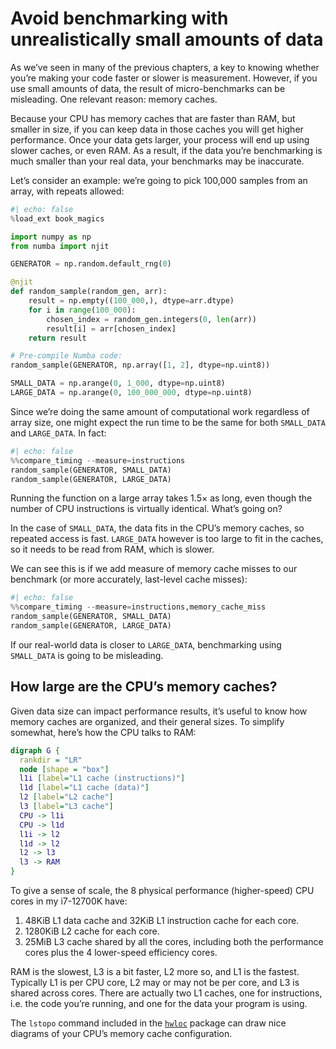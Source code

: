# Avoid benchmarking with unrealistically small amounts of data

As we've seen in many of the previous chapters, a key to knowing whether you're making your code faster or slower is measurement.
However, if you use small amounts of data, the result of micro-benchmarks can be misleading.
One relevant reason: memory caches.

Because your CPU has memory caches that are faster than RAM, but smaller in size, if you can keep data in those caches you will get higher performance.
Once your data gets larger, your process will end up using slower caches, or even RAM.
As a result, if the data you're benchmarking is much smaller than your real data, your benchmarks may be inaccurate.

Let's consider an example: we're going to pick 100,000 samples from an array, with repeats allowed:

```python
#| echo: false
%load_ext book_magics
```

```python
import numpy as np
from numba import njit

GENERATOR = np.random.default_rng(0)

@njit
def random_sample(random_gen, arr):
    result = np.empty((100_000,), dtype=arr.dtype)
    for i in range(100_000):
        chosen_index = random_gen.integers(0, len(arr))
        result[i] = arr[chosen_index]
    return result

# Pre-compile Numba code:
random_sample(GENERATOR, np.array([1, 2], dtype=np.uint8))

SMALL_DATA = np.arange(0, 1_000, dtype=np.uint8)
LARGE_DATA = np.arange(0, 100_000_000, dtype=np.uint8)
```

Since we're doing the same amount of computational work regardless of array size, one might expect the run time to be the same for both `SMALL_DATA` and `LARGE_DATA`.
In fact:

```python
#| echo: false
%%compare_timing --measure=instructions
random_sample(GENERATOR, SMALL_DATA)
random_sample(GENERATOR, LARGE_DATA)
```

Running the function on a large array takes 1.5× as long, even though the number of CPU instructions is virtually identical.
What's going on?

In the case of `SMALL_DATA`, the data fits in the CPU's memory caches, so repeated access is fast.
`LARGE_DATA` however is too large to fit in the caches, so it needs to be read from RAM, which is slower.

We can see this is if we add measure of memory cache misses to our benchmark (or more accurately, last-level cache misses):

```python
#| echo: false
%%compare_timing --measure=instructions,memory_cache_miss
random_sample(GENERATOR, SMALL_DATA)
random_sample(GENERATOR, LARGE_DATA)
```

If our real-world data is closer to `LARGE_DATA`, benchmarking using `SMALL_DATA` is going to be misleading.

## How large are the CPU's memory caches?

Given data size can impact performance results, it's useful to know how memory caches are organized, and their general sizes.
To simplify somewhat, here's how the CPU talks to RAM:

```dot
digraph G {
  rankdir = "LR"
  node [shape = "box"]
  l1i [label="L1 cache (instructions)"]
  l1d [label="L1 cache (data)"]
  l2 [label="L2 cache"]
  l3 [label="L3 cache"]
  CPU -> l1i
  CPU -> l1d
  l1i -> l2
  l1d -> l2
  l2 -> l3
  l3 -> RAM
}
```

To give a sense of scale, the 8 physical performance (higher-speed) CPU cores in my i7-12700K have:

1. 48KiB L1 data cache and 32KiB L1 instruction cache for each core.
2. 1280KiB L2 cache for each core.
3. 25MiB L3 cache shared by all the cores, including both the performance cores plus the 4 lower-speed efficiency cores.

RAM is the slowest, L3 is a bit faster, L2 more so, and L1 is the fastest.
Typically L1 is per CPU core, L2 may or may not be per core, and L3 is shared across cores.
There are actually two L1 caches, one for instructions, i.e. the code you're running, and one for the data your program is using.

::: {.callout-note}
The `lstopo` command included in the [`hwloc`](https://www.open-mpi.org/projects/hwloc/) package can draw nice diagrams of your CPU's memory cache configuration.
:::

